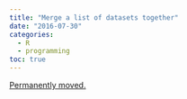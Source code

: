 ```yaml
---
title: "Merge a list of datasets together"
date: "2016-07-30"
categories:
  - R
  - programming
toc: true
---
```


[Permanently moved.](../../posts/2016-07-30-merge-a-list-of-datasets-together.qmd)
